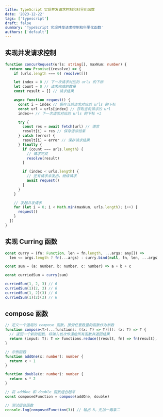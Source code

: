 ```yaml
---
title: TypeScript 实现并发请求控制和科里化函数
date: '2023-12-22'
tags: ['typescript']
draft: false
summary: 'TypeScript 实现并发请求控制和科里化函数'
authors: ['default']
---
```


## 实现并发请求控制

```ts
function concurRequest(urls: string[], maxNum: number) {
  return new Promise((resolve) => {
    if (urls.length === 0) resolve([])

    let index = 0 // 下一次请求对应的 urls 的下标
    let count = 0 // 请求完成的数量
    const result = [] // 请求结果

    async function request() {
      const i = index // 保存当前请求对应的 urls 的下标
      const url = urls[index] // 获取当前请求的 url
      index++ // 下一次请求对应的 urls 的下标 +1

      try {
        const res = await fetch(url) // 请求
        result[i] = res // 保存请求结果
      } catch (error) {
        result[i] = error // 保存请求结果
      } finally {
        if (count === urls.length) {
          // 请求完成
          resolve(result)
        }

        if (index < urls.length) {
          // 还有请求未发出，继续请求
          await request()
        }
      }
    }

    // 发起并发请求
    for (let i = 0; i < Math.min(maxNum, urls.length); i++) {
      request()
    }
  })
}
```

## 实现 Curring 函数

```js
const curry = (fn: Function, len = fn.length, ...args: any[]) =>
  len <= args.length ? fn(...args) : curry.bind(null, fn, len, ...args)

const sum = (a: number, b: number, c: number) => a + b + c

const curriedSum = curry(sum)

curriedSum(1, 2, 3) // 6
curriedSum(1)(2, 3) // 6
curriedSum(1, 2)(3) // 6
curriedSum(1)(2)(3) // 6
```

## compose 函数

```ts
// 定义一个通用的 compose 函数，接受任意数量的函数作为参数
function compose<T>(...functions: ((x: T) => T)[]): (x: T) => T {
  // 返回一个新的函数，将输入依次传递给所有函数并返回结果
  return (input: T): T => functions.reduce((result, fn) => fn(result), input) as T
}

// 示例函数
function addOne(x: number): number {
  return x + 1
}

function double(x: number): number {
  return x * 2
}

// 将 addOne 和 double 函数组合起来
const composedFunction = compose(addOne, double)

// 测试组合函数
console.log(composedFunction(3)) // 输出 8，先加一再乘二
```

